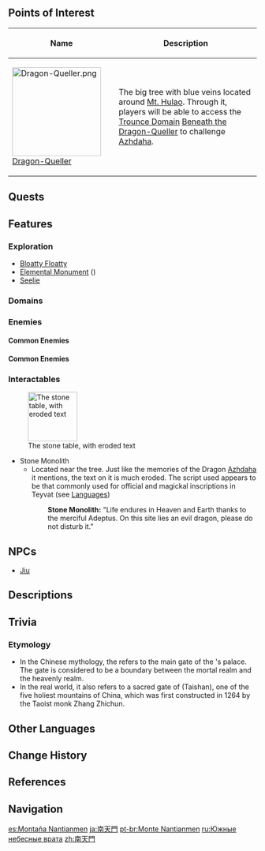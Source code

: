 {{Location Infobox
|image        = Nantianmen.png
|type         = Subarea
|region       = Liyue
|area         = Minlin
}}
{{Location Intro|{{Lang|'''Nantianmen'''|zh=南天门|zh_rm=Nántiānmén|zh_tl=Southern Heavenly Gate}}|description=<p>This region notably features the [[Dragon-Queller]], a large tree used to seal [[Azhdaha]], whom [[Jiu]] worships. The dragon has begun merging with the tree, using its roots to connect to the ley lines and draw power from them.</p><p>At the tip of the tree is a large blue branch, which points directly towards [[Liyue Harbor]]. That portion of the tree also cannot be climbed on.</p>}}

==Points of Interest==
{| class="article-table alternating-colors-table tdc1" style="width: 100%;"
! style="width: 200px;" | Name
! Description
|- id="Dragon-Queller"
| [[File:Dragon-Queller.png|180px]]<br />[[Dragon-Queller]]
| The big tree with blue veins located around [[Mt. Hulao]]. Through it, players will be able to access the [[Trounce Domain]] [[Beneath the Dragon-Queller]] to challenge [[Azhdaha]].
|}

==Quests==
{{Quests by Category List|heo=1}}

==Features==
===Exploration===
* [[Bloatty Floatty]]
* [[Elemental Monument]] ({{Dendro}})
* [[Seelie]]

===Domains===
{{Domains by Category Gallery}}

===Enemies===
====Common Enemies====
{{Column|2| {{Enemy List|Hilichurl Berserker;Pyro Hilichurl Shooter;Cryo Slime;Large Cryo Slime;Dendro Slime;Geo Slime;Large Geo Slime;Eremite Linebreaker;Floating Hydro Fungus;Treasure Hoarders: Electro Potioneer; Treasure Hoarders: Crusher;Treasure Hoarders: Scout;Treasure Hoarders: Gravedigger;Treasure Hoarders: Handyman}}
}}

====Common Enemies====
{{Column|2| {{Enemy List|Eremite Desert Clearwater;Stonehide Lawachurl;Rock Shieldwall Mitachurl;Ruin Hunter}}
}}

===Interactables===
[[File:Nantianmen stele.png|thumb|100px|The stone table, with eroded text]]
*Stone Monolith
**Located near the tree. Just like the memories of the Dragon [[Azhdaha]] it mentions, the text on it is much eroded. The script used appears to be that commonly used for official and magickal inscriptions in Teyvat (see [[Languages]])
{{Dialogue start}}
::'''Stone Monolith:''' "Life endures in Heaven and Earth thanks to the merciful Adeptus. On this site lies an evil dragon, please do not disturb it."
{{Dialogue end}}
{{clr}}

==NPCs==
* [[Jiu]]

==Descriptions==
{{Description|A strange tree whose branches flow with clear, cold moonlight. Perhaps its roots, that reach deep into the heart of the earth, are connected to something that awaits an opportunity to once again emerge and bask in the moon's light.|Viewpoint, [[Viewpoint/Moonlit Tree|Moonlit Tree]]}}

==Trivia==
===Etymology===
* In the Chinese mythology, the {{Lang|''Nántiānmén''|zh=南天门|zh_tl=Southern Heavenly Gate}} refers to the main gate of the {{w|Jade Emperor}}'s palace. The gate is considered to be a boundary between the mortal realm and the heavenly realm.
* In the real world, it also refers to a sacred gate of {{w|Mount Tai}} (Taishan), one of the five holiest mountains of China, which was first constructed in 1264 by the Taoist monk Zhang Zhichun.

==Other Languages==
{{Other Languages
|en      = Nantianmen
|zhs     = 南天门
|zhs_rm  = Nántiānmén
|zht     = 南天門
|zht_rm  = Nántiānmén
|zh_tl   = Southern Heavenly Gate
|ja      = {{Rubi|南|なん|天|てん|門|もん}}
|ja_rm   = Nantenmon<ref>[[Map]], Label: Nantianmen (Japanese)</ref>
|ja_tl   = Southern Heavenly Gate{{Sino|ja}}
|ko      = {{tt|남천문|南天門}}
|ko_rm   = Namcheonmun
|ko_tl   = Southern Sky Gate{{Sino|ko}}
|es      = Montaña Nantianmen
|es_tl   = Nantianmen Mountain
|fr      = Nantianmen
|ru      = Южные небесные врата
|ru_tl   = Southern Heavenly Gate
|th      = Nantianmen
|vi      = {{tt|Nam Thiên Môn|南天门}}
|vi_tl   = Southern Heavenly Gate{{Sino|vi}}
|de      = Nantianmen
|id      = Mt. Nantianmen
|pt      = Monte Nantianmen
|pt_tl   = Mount Nantianmen
|tr      = Nantianmen
|it      = Nantianmen
}}

==Change History==
{{Change History|1.0}}

==References==
{{Reflist}}

==Navigation==
{{Area Navbox|Liyue}}

[[es:Montaña Nantianmen]]
[[ja:南天門]]
[[pt-br:Monte Nantianmen]]
[[ru:Южные небесные врата]]
[[zh:南天門]]